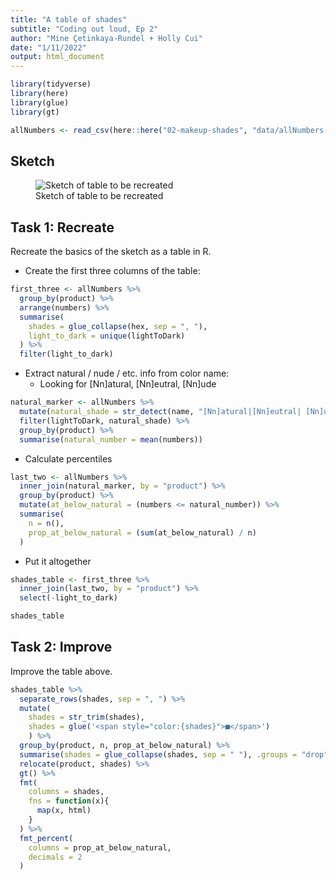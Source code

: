```yaml
---
title: "A table of shades"
subtitle: "Coding out loud, Ep 2"
author: "Mine Çetinkaya-Rundel + Holly Cui"
date: "1/11/2022"
output: html_document
---
```


```r
library(tidyverse)
library(here)
library(glue)
library(gt)
```

```r
allNumbers <- read_csv(here::here("02-makeup-shades", "data/allNumbers.csv"))
```

## Sketch

![Sketch of table to be recreated](images/sketch.png)

## Task 1: Recreate

Recreate the basics of the sketch as a table in R.

- Create the first three columns of the table:

```r
first_three <- allNumbers %>%
  group_by(product) %>%
  arrange(numbers) %>%
  summarise(
    shades = glue_collapse(hex, sep = ", "),
    light_to_dark = unique(lightToDark)
  ) %>%
  filter(light_to_dark)
```

- Extract natural / nude / etc. info from color name:
  - Looking for [Nn]atural, [Nn]eutral, [Nn]ude

```r
natural_marker <- allNumbers %>%
  mutate(natural_shade = str_detect(name, "[Nn]atural|[Nn]eutral| [Nn]ude")) %>%
  filter(lightToDark, natural_shade) %>%
  group_by(product) %>%
  summarise(natural_number = mean(numbers))
```

- Calculate percentiles

```r
last_two <- allNumbers %>%
  inner_join(natural_marker, by = "product") %>%
  group_by(product) %>%
  mutate(at_below_natural = (numbers <= natural_number)) %>%
  summarise(
    n = n(),
    prop_at_below_natural = (sum(at_below_natural) / n)
  )
```

- Put it altogether

```r
shades_table <- first_three %>%
  inner_join(last_two, by = "product") %>%
  select(-light_to_dark)

shades_table
```

## Task 2: Improve

Improve the table above.

```r
shades_table %>%
  separate_rows(shades, sep = ", ") %>%
  mutate(
    shades = str_trim(shades), 
    shades = glue('<span style="color:{shades}">■</span>')
    ) %>%
  group_by(product, n, prop_at_below_natural) %>%
  summarise(shades = glue_collapse(shades, sep = " "), .groups = "drop") %>%
  relocate(product, shades) %>%
  gt() %>%
  fmt(
    columns = shades,
    fns = function(x){
      map(x, html)
    }
  ) %>%
  fmt_percent(
    columns = prop_at_below_natural,
    decimals = 2
  )
```
